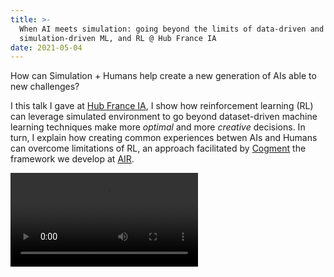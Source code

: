 ```yaml
---
title: >-
  When AI meets simulation: going beyond the limits of data-driven and
  simulation-driven ML, and RL @ Hub France IA
date: 2021-05-04
---
```



How can Simulation + Humans help create a new generation of AIs able to new
challenges?

I this talk I gave at [Hub France IA](https://www.hub-franceia.fr), I show how
reinforcement learning (RL) can leverage simulated environment to go beyond
dataset-driven machine learning techniques make more _optimal_ and more
_creative_ decisions. In turn, I explain how creating common experiences betwen
AIs and Humans can overcome limitations of RL, an approach facilitated by
[Cogment](https://www.cogment.ai) the framework we develop at
[AIR](https://www.ai-r.com).

<Video src="https://www.youtube.com/watch?v=v4GDD61d5Ys" />
